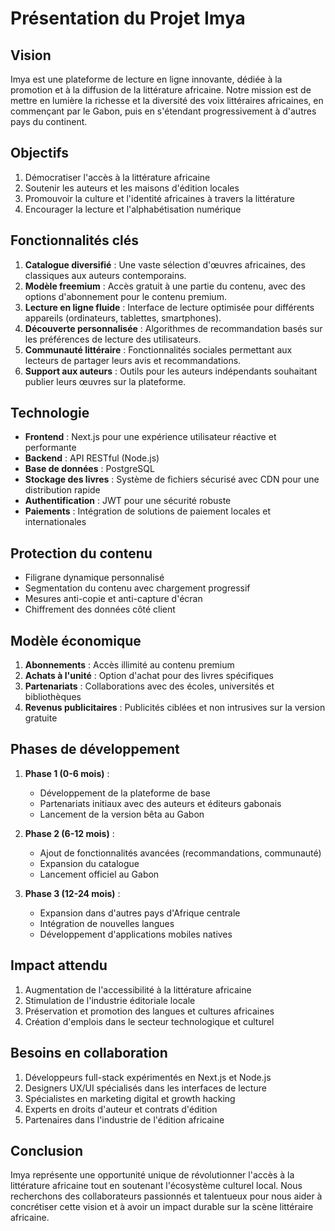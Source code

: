 # Présentation du Projet Imya

## Vision

Imya est une plateforme de lecture en ligne innovante, dédiée à la promotion et à la diffusion de la littérature africaine. Notre mission est de mettre en lumière la richesse et la diversité des voix littéraires africaines, en commençant par le Gabon, puis en s'étendant progressivement à d'autres pays du continent.

## Objectifs

1. Démocratiser l'accès à la littérature africaine
2. Soutenir les auteurs et les maisons d'édition locales
3. Promouvoir la culture et l'identité africaines à travers la littérature
4. Encourager la lecture et l'alphabétisation numérique

## Fonctionnalités clés

1. **Catalogue diversifié** : Une vaste sélection d'œuvres africaines, des classiques aux auteurs contemporains.
2. **Modèle freemium** : Accès gratuit à une partie du contenu, avec des options d'abonnement pour le contenu premium.
3. **Lecture en ligne fluide** : Interface de lecture optimisée pour différents appareils (ordinateurs, tablettes, smartphones).
4. **Découverte personnalisée** : Algorithmes de recommandation basés sur les préférences de lecture des utilisateurs.
5. **Communauté littéraire** : Fonctionnalités sociales permettant aux lecteurs de partager leurs avis et recommandations.
6. **Support aux auteurs** : Outils pour les auteurs indépendants souhaitant publier leurs œuvres sur la plateforme.

## Technologie

- **Frontend** : Next.js pour une expérience utilisateur réactive et performante
- **Backend** : API RESTful (Node.js)
- **Base de données** : PostgreSQL
- **Stockage des livres** : Système de fichiers sécurisé avec CDN pour une distribution rapide
- **Authentification** : JWT pour une sécurité robuste
- **Paiements** : Intégration de solutions de paiement locales et internationales

## Protection du contenu

- Filigrane dynamique personnalisé
- Segmentation du contenu avec chargement progressif
- Mesures anti-copie et anti-capture d'écran
- Chiffrement des données côté client

## Modèle économique

1. **Abonnements** : Accès illimité au contenu premium
2. **Achats à l'unité** : Option d'achat pour des livres spécifiques
3. **Partenariats** : Collaborations avec des écoles, universités et bibliothèques
4. **Revenus publicitaires** : Publicités ciblées et non intrusives sur la version gratuite

## Phases de développement

1. **Phase 1 (0-6 mois)** :
   - Développement de la plateforme de base
   - Partenariats initiaux avec des auteurs et éditeurs gabonais
   - Lancement de la version bêta au Gabon

2. **Phase 2 (6-12 mois)** :
   - Ajout de fonctionnalités avancées (recommandations, communauté)
   - Expansion du catalogue
   - Lancement officiel au Gabon

3. **Phase 3 (12-24 mois)** :
   - Expansion dans d'autres pays d'Afrique centrale
   - Intégration de nouvelles langues
   - Développement d'applications mobiles natives

## Impact attendu

1. Augmentation de l'accessibilité à la littérature africaine
2. Stimulation de l'industrie éditoriale locale
3. Préservation et promotion des langues et cultures africaines
4. Création d'emplois dans le secteur technologique et culturel

## Besoins en collaboration

1. Développeurs full-stack expérimentés en Next.js et Node.js
2. Designers UX/UI spécialisés dans les interfaces de lecture
3. Spécialistes en marketing digital et growth hacking
4. Experts en droits d'auteur et contrats d'édition
5. Partenaires dans l'industrie de l'édition africaine

## Conclusion

Imya représente une opportunité unique de révolutionner l'accès à la littérature africaine tout en soutenant l'écosystème culturel local. Nous recherchons des collaborateurs passionnés et talentueux pour nous aider à concrétiser cette vision et à avoir un impact durable sur la scène littéraire africaine.
